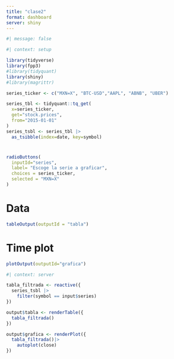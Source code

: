 ---
title: "clase2"
format: dashboard
server: shiny
---

```{r}
#| message: false


```

```{r}
#| context: setup

library(tidyverse)
library(fpp3)
#library(tidyquant)
library(shiny)
#library(magrittr)

series_ticker <- c("MXN=X", "BTC-USD","AAPL", "ABNB", "UBER")

series_tbl <- tidyquant::tq_get(
  x=series_ticker,
  get="stock.prices",
  from="2015-01-01"
)
series_tsbl <- series_tbl |>
  as_tsibble(index=date, key=symbol)


```

#  {.sidebar}

```{r}
radioButtons(
  inputId="series",
  label= "Escoge la serie a graficar",
  choices = series_ticker,
  selected = "MXN=X"
)
```

# Data

```{r}
tableOutput(outputId = "tabla")

```

# Time plot

```{r}
plotOutput(outputId="grafica")
```

```{r}
#| context: server

tabla_filtrada <- reactive({
  series_tsbl |> 
    filter(symbol == input$series)
})

output$tabla <- renderTable({
  tabla_filtrada()
})

output$grafica <- renderPlot({
  tabla_filtrada()|>
    autoplot(close)
})
```

